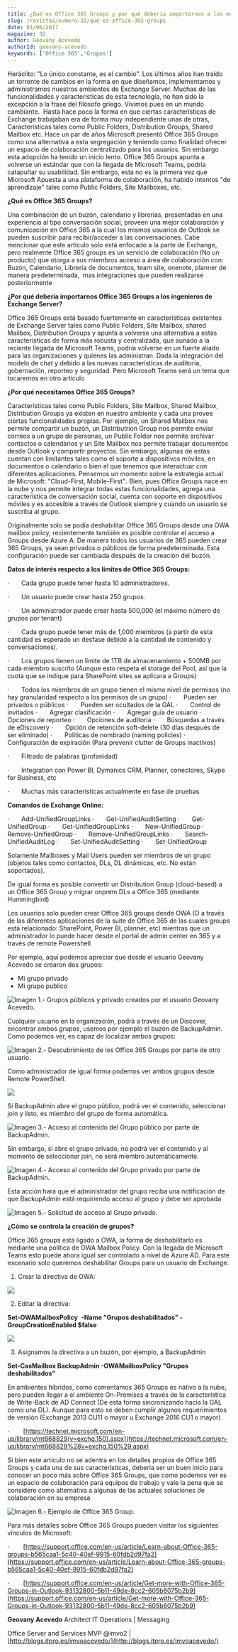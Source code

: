 ```yaml
---
title: ¿Qué es Office 365 Groups y por qué debería importarnos a los encargados de Exchange Server?
slug: /revistas/numero-32/que-es-office-365-groups
date: 01/06/2017
magazine: 32
author: Geovany Acevedo
authorId: geovany-acevedo
keywords: ['Office 365','Grupos']
---
```






Heráclito: "Lo único constante, es el cambio". Los últimos años han traído un torrente de cambios en la forma en que diseñamos, implementamos y administramos nuestros ambientes de Exchange Server. Muchas de las funcionalidades y características de esta tecnología, no han sido la excepción a la frase del filósofo griego. Vivimos pues en un mundo cambiante.  Hasta hace poco la forma en que ciertas características de Exchange trabajaban era de forma muy independiente unas de otras, Características tales como Public Folders, Distribution Groups, Shared Mailbox etc. Hace un par de años Microsoft presentó Office 365 Groups como una alternativa a esta segregación y teniendo como finalidad ofrecer un espacio de colaboración centralizado para los usuarios. Sin embargo esta adopción ha tenido un inicio lento. Office 365 Groups apunta a volverse un estándar que con la llegada de Microsoft Teams, podría catapultar su usabilidad. Sin embargo, esta no es la primera vez que Microsoft Apuesta a una plataforma de colaboración, ha habido intentos "de aprendizaje" tales como Public Folders, Site Mailboxes, etc.

**¿Qué es Office 365 Groups?**

Una combinación de un buzón, calendario y librerías, presentadas en una experiencia al tipo conversación social, proveen una mejor colaboración y comunicación en Office 365 a la cual los mismos usuarios de Outlook se pueden suscribir para recibir/acceder a las conversaciones. Cabe mencionar que este articulo solo está enfocado a la parte de Exchange, pero realmente Office 365 groups es un servicio de colaboración (No un producto) que otorga a sus miembros acceso a área de colaboración con:  Buzón, Calendario, Librería de documentos, team site, onenote, planner de manera predeterminada,  mas integraciones que pueden realizarse posteriormente

**¿Por qué debería importarnos Office 365 Groups a los ingenieros de Exchange Server?**

Office 365 Groups está basado fuertemente en características existentes de Exchange Server tales como Public Folders, Site Mailbox, shared Mailbox, Distribution Groups y apunta a volverse una alternativa a estas características de forma más robusta y centralizada, que aunado a la reciente llegada de Microsoft Teams, podría volverse en un fuerte aliado para las organizaciones y quienes las administran. Dada la integración del modelo de chat y debido a las nuevas características de auditoria, gobernación, reporteo y seguridad. Pero Microsoft Teams será un tema que tocaremos en otro articulo

**¿Por qué necesitamos Office 365 Groups?**

Características tales como Public Folders, Site Mailbox, Shared Mailbox, Distribution Groups ya existen en nuestro ambiente y cada una provee ciertas funcionalidades propias. Por ejemplo, un Shared Mailbox nos permite compartir un buzón, un Distributrion Group nos permite enviar correos a un grupo de personas, un Public Folder nos permite archivar contactos o calendarios y un Site Mailbox nos permite trabajar documentos desde Outlook y compartir proyectos. Sin embargo, algunas de estas cuentan con limitantes tales como el soporte a dispositivos móviles, en documentos o calendario o bien el que tenemos que interactuar con diferentes aplicaciones. Pensemos un momento sobre la estrategia actual de Microsoft: "Cloud-First, Mobile-First"**.** Bien, pues Office Groups nace en la nube y nos permite integrar todas estas funcionalidades, agrega una característica de conversación social, cuenta con soporte en dispositivos móviles y es accesible a través de Outlook siempre y cuando un usuario se suscriba al grupo.

Originalmente solo se podía deshabilitar Office 365 Groups desde una OWA mailbox policy, recientemente también es posible controlar el acceso a Groups desde Azure A. De manera todos los usuarios de 365 pueden crear 365 Groups, ya sean privados o públicos de forma predeterminada. Esta configuración puede ser cambiada después de la creación del buzón.

**Datos de interés respecto a los límites de Office 365 Groups:**

·       Cada grupo puede tener hasta 10 administradores.

·       Un usuario puede crear hasta 250 grupos.

·       Un administrador puede crear hasta 500,000 (el máximo número de grupos por tenant)

·       Cada grupo puede tener más de 1,000 miembros (a partir de esta cantidad es esperado un desfase debido a la cantidad de contenido y conversaciones).

·       Los grupos tienen un límite de 1TB de almacenamiento + 500MB por cada miembro suscrito (Aunque esto respeta el storage del Pool, así que la cuota que se indique para SharePoint sites se aplicara a Groups)

·       Todos los miembros de un grupo tienen el mismo nivel de permisos (no hay granularidad respecto a los permisos de un grupo)
·       Pueden ser privados o públicos
·       Pueden ser ocultados de la GAL
·       Control de invitados
·       Agregar clasificación
·       Agregar guía de usuario
·       Opciones de reporteo
·       Opciones de auditoria
·       Búsquedas a través de eDiscovery
·       Opción de retención soft-delete (30 días después de ser eliminado)
·       Políticas de nombrado (naming policies)
·       Configuración de expiración (Para prevenir clutter de Groups inactivos)

·       Filtrado de palabras (profanidad)

·       Integration con Power BI, Dymanics CRM, Planner, conectores, Skype for Business, etc

·       Muchas más características actualmente en fase de pruebas

**Comandos de Exchange Online:**

·       Add-UnifiedGroupLinks
·       Get-UnifiedAuditSetting
·       Get-UnifiedGroup
·       Get-UnifiedGroupLinks
·       New-UnifiedGroup
·       Remove-UnifiedGroup
·       Remove-UnifiedGroupLinks
·       Search-UnifiedAuditLog
·       Set-UnifiedAuditSetting
·       Set-UnifiedGroup

Solamente Mailboxes y Mail Users pueden ser miembros de un grupo (objetos tales como contactos, DLs, DL dinámicas, etc. No están soportados).

De igual forma es posible convertir un Distribution Group (cloud-based) a un Office 365 Group y migrar onprem DLs a Office 365 (mediante Hummingbird)

Los usuarios solo pueden crear Office 365 groups desde OWA (O a través de las diferentes aplicaciones de la suite de Office 365 de las cuales groups está relacionado: SharePoint, Power BI, planner, etc) mientras que un administrador lo puede hacer desde el portal de admin center en 365 y a través de remote Powershell

Por ejemplo, aquí podemos apreciar que desde el usuario Geovany Acevedo se crearon dos grupos:

- Mi grupo privado
- Mi grupo publico


![Imagen 1.- Grupos públicos y privado creados por el usuario Geovany Acevedo.](../../../images/numero32/que-es-office-365-groups/imagea.jpg)

Cualquier usuario en la organización, podrá a través de un Discover, encontrar ambos grupos, usemos por ejemplo el buzón de BackupAdmin. Como podemos ver, es capaz de localizar ambos grupos: ​

![Imagen 2.- Descubrimiento de los Office 365 Groups por parte de otro usuario.](../../../images/numero32/que-es-office-365-groups/imageb.jpg)

Como administrador de igual forma podemos ver ambos grupos desde Remote PowerShell.

![](../../../images/numero32/que-es-office-365-groups/image2.png)

Si BackupAdmin abre el grupo público, podrá ver el contenido, seleccionar join y listo, es miembro del grupo de forma automática.

![Imagen 3.- Acceso al contenido del Grupo público por parte de BackupAdmin.](../../../images/numero32/que-es-office-365-groups/imagec.jpg)

Sin embargo, si abre el grupo privado, no podrá ver el contenido y al momento de seleccionar join, no será miembro automáticamente.

![Imagen 4.- Acceso al contenido del Grupo privado por parte de BackupAdmin.](../../../images/numero32/que-es-office-365-groups/image5.jpg)

Esta acción hará que el administrador del grupo reciba una notificación de que BackupAdmin está requiriendo acceso al grupo y debe ser aprobada

![Imagen 5.- Solicitud de acceso al Grupo privado.](../../../images/numero32/que-es-office-365-groups/image6.jpg)

**¿Cómo se controla la creación de grupos?**

Office 365 groups está ligado a OWA, la forma de deshabilitarlo es mediante una política de OWA Mailbox Policy. Con la llegada de Microsoft Teams esto puede ahora igual ser controlado a nivel de Azure AD. Para este escenario solo queremos deshabilitar Groups para un usuario de Exchange.

1. Crear la directiva de OWA:

![](../../../images/numero32/que-es-office-365-groups/imaged.jpg)

2. Editar la directiva:

**Set-OWAMailboxPolicy**  **-Name "Grupos deshabilitados" -GroupCreationEnabled $false**

**![](../../../images/numero32/que-es-office-365-groups/imagee.jpg)**

3. Asignamos la directiva a un buzón, por ejemplo, a BackupAdmin

**Set-CasMailbox BackupAdmin -OWAMailboxPolicy "Grupos deshabilitados"​**

En ambientes híbridos, como comentamos 365 Groups es nativo a la nube,  pero pueden llegar a el ambiente On-Premises a través de la característica de Write-Back de AD Connect (De esta forma sincronizando hacia la GAL como una DL). Aunque para esto se deben cumplir algunos requerimientos de versión (Exchange 2013 CU11 o mayor u Exchange 2016 CU1 o mayor)

·         [https://technet.microsoft.com/en-us/library/mt668829(v=exchg.150).aspx](https://technet.microsoft.com/en-us/library/mt668829%28v=exchg.150%29.aspx)

Si bien este artículo no se adentra en los detalles propios de Office 365 Groups y cada una de sus características, debería ser un buen inicio para conocer un poco más sobre Office 365 Groups, que como podemos ver es un espacio de colaboración para equipos de trabajo y vale la pena que se considere como alternativa a algunas de las actuales soluciones de colaboración en su empresa

![Imagen 6.- Ejemplo de Office 365 Group.](../../../images/numero32/que-es-office-365-groups/image10.jpg)

Para más detalles sobre Office 365 Groups pueden visitar los siguientes vínculos de Microsoft:

·         [https://support.office.com/en-us/article/Learn-about-Office-365-groups-b565caa1-5c40-40ef-9915-60fdb2d97fa2](https://support.office.com/en-us/article/Learn-about-Office-365-groups-b565caa1-5c40-40ef-9915-60fdb2d97fa2)

·         [https://support.office.com/en-us/article/Get-more-with-Office-365-Groups-in-Outlook-93132800-5b11-49de-8cc2-605b6075b2b9](https://support.office.com/en-us/article/Get-more-with-Office-365-Groups-in-Outlook-93132800-5b11-49de-8cc2-605b6075b2b9)



**Geovany Acevedo**
 Architect IT Operations | Messaging

Office Server and Services MVP
 @imvo2 | [http://blogs.itpro.es/imvoacevedo/](http://blogs.itpro.es/imvoacevedo/)

